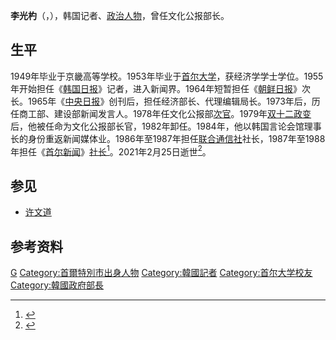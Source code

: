 {{Infobox officeholder
| 姓名     = 李光杓
| 性别     = 男
| 原名     = {{lang|ko|이광표}}
| 职务     = 大韩民国文化公报部长官
| 就任日期 = 1980年5月22日
| 卸任日期 = 1982年5月20日
| 前任     = [[李揆現|李揆現]]
| 继任     = [[李振羲|李振羲]]
| 职务1    = 大韩民国文化公报部次官
| 就任日期1= 1978年6月12日
| 卸任日期1= 1980年5月21日
| 出生日期 = 1930年11月15日
| 出生地点 = {{KOR-JPN}}[[京城府|京城府]]
| 逝世日期 = {{Dda|2021|2|25|1930|11|15}}
| 逝世地点 = {{KOR}}[[首爾特別市|首爾特別市]]
| 国籍     = {{KOR}}
| 职业     = [[新闻工作者|新闻工作者]]
| 政党     =
}}
'''李光杓'''（{{kor|이광표|李光杓|Lee Gwang-pyo}}，{{bd|1930年|11月15日|2021年|2月25日|catIdx=Lee}}），韩国记者、[[政治人物|政治人物]]，曾任文化公报部长。

==生平==
1949年毕业于京畿高等学校。1953年毕业于[[首尔大学|首尔大学]]，获经济学学士学位。1955年开始担任《[[韩国日报|韩国日报]]》记者，进入新闻界。1964年短暂担任《[[朝鲜日报|朝鲜日报]]》次长。1965年《[[中央日報_(韓國)|中央日报]]》创刊后，担任经济部长、代理编辑局长。1973年后，历任商工部、建设部新闻发言人。1978年任文化公报部[[次官|次官]]。1979年[[雙十二政變|双十二政变]]后，他被任命为文化公报部长官，1982年卸任。1984年，他以韩国言论会馆理事长的身份重返新闻媒体业。1986年至1987年担任[[韩国联合通讯社|联合通信社]]社长，1987年至1988年担任《[[首尔新闻|首尔新闻]]》[[社长|社长]]<ref>{{cite web |title=이광표 전 문화공보부 장관 별세…향년 91세 |url=https://www.mk.co.kr/news/culture/view/2021/02/191394/ |publisher=매일경제 |language=ko |date=2021-02-26}}</ref>。2021年2月25日逝世<ref>{{cite web |title=이광표 前문화공보부 장관 별세 |url=https://www.donga.com/news/People/article/all/20210226/105640523/1 |publisher=[[东亚日报|동아일보]] |language=ko |date=2021-02-27 |access-date=2021-02-27 |archive-date=2021-03-14 |archive-url=https://web.archive.org/web/20210314223359/https://www.donga.com/news/People/article/all/20210226/105640523/1 |dead-url=no }}</ref>。

==参见==
*[[许文道|许文道]]

==参考资料==
{{reflist}}
{{Authority control}}
{{DEFAULTSORT:Lee, Gwangpyo}}
[[Category:李姓|G]]
[[Category:首爾特別市出身人物|Category:首爾特別市出身人物]]
[[Category:韓國記者|Category:韓國記者]]
[[Category:首尔大学校友|Category:首尔大学校友]]
[[Category:韓國政府部長|Category:韓國政府部長]]